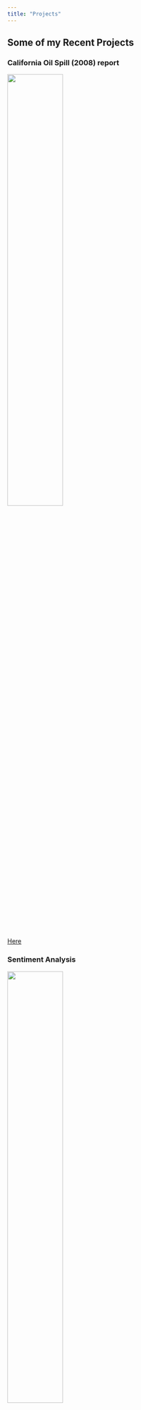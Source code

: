 ```yaml
---
title: "Projects"
---
```


<html>
  
<body>
<section class="projects" id="projects">
<h2 class="projects-title">Some of my Recent Projects</h2>

<div class="projects-container">
<div class="project-container project-card">
<p class="project-details">
<h3 class="project-title">California Oil Spill (2008) report </h3>
<img
src="caoilspill.png" style="width:50%" loading="lazy"
class="project-pic"/>
<br>
<a  target="_blank" href="ca_oil_spill_2008.html">Here</a>
</br>
</p>
</div>
</div>
<div class="projects-container">
<div class="project-container project-card">
<p class="project-details">
<h3 class="project-title"> Sentiment Analysis </h3>
<img
src="word.png" style="width:50%" loading="lazy"
class="project-pic"/>
<br>
<a  target="_blank" href="sentiment_analysis.html">Here</a>
</br>
</p>
</div>
</div>

<div class="projects-container">
<div class="project-container project-card">
<p class="project-details">
<h3 class="project-title">Willamette Falls Fish Passage report</h3>
<img
src="map.png" style="width:50%" loading="lazy"
class="project-pic"/>
<br>
<a  target="_blank" href="fish_passage.html">Here</a>
</br>
</p>
</div>

<div class="projects-container">
<div class="project-container project-card">
<p class="project-details">
<h3 class="project-title">Juvenile Snowhare Count </h3>
<img
src="download.png" style="width:50%" loading="lazy"
class="project-pic"/>
<br>
<a  target="_blank" href="narjes_mathlouthi_snowshoe_report copy.html">Here</a>
</br>
</p>
</div>
</div>

</div>
</section>
</html>
  
</body>
